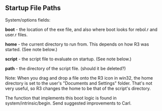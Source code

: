 {{underconstruction}}

==Startup File Paths==

System/options fields:

'''boot''' - the location of the exe file, and also where boot looks for rebol.r and user.r files.

'''home''' - the current directory to run from. This depends on how R3 was started. (See note below.)

'''script''' - the script file to evaluate on startup. (See note below.)

'''path''' - the directory of the script file. (should it be deleted?)

Note: When you drag and drop a file onto the R3 icon in win32, the home directory is set to the user's &quot;Documents and Settings&quot; folder. That's not very useful, so R3 changes the home to be that of the script's directory.

The function that implements this boot logic is found in system/intrinsic/begin. Send suggested improvements to Carl.